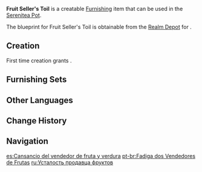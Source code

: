 {{Furnishing Infobox
|id             = 373109
|image          = Item Fruit Seller's Toil.png
|category       = Landscape
|subcategory    = Item
|quality        = 3
|adeptal_energy = 60
|load           = 35
|reduced_load   = 24
|description    = Fruits and vegetables have been tightly piled together here without any care for how they might affect one another. Perhaps the merchant in question was far too tired to quibble about such details.<br />Placing a [[Mist Flower]] within a sack is an easy solution to the problem, but the price of one Mist Flower may exceed several days' worth of a merchant's income, which makes it an unprofitable proposition.
|blueprint      = Realm Depot
}}
'''Fruit Seller's Toil''' is a creatable [[Furnishing]] item that can be used in the [[Serenitea Pot]].

The blueprint for Fruit Seller's Toil is obtainable from the [[Realm Depot]] for {{Item|Realm Currency|24|x=160}}.

==Creation==
First time creation grants {{Item|Trust|24|x=60}}.
{{Recipe
|type = Creation
|time = 14h
|Fabric = 12
|sort = Fabric
}}

==Furnishing Sets==
{{Craft Usage}}

==Other Languages==
{{Other Languages
|en      = Fruit Seller's Toil
|zhs     = 果蔬商贩的劳累
|zhs_rm  = Guǒshū Shāngfàn de Láolèi
|zht     = 果蔬商販的勞累
|zht_rm  = Guǒshū Shāngfàn de Láolèi
|zh_tl   = 
|ja      = 青果商人の疲労
|ja_rm   = Seika Shounin no Hirou
|ja_tl   = Fruit Vendors Fatigue
|ko      = 과채 장사꾼의 피로
|ko_rm   = Gwachae Jangsakkun-ui Piro
|ko_tl   = Exhaustion of the Fruits and Vegetables Merchant
|es      = Cansancio del vendedor de fruta y verdura
|es_tl   = Fatigue of the Fruit and Vegetable Seller
|fr      = «&nbsp;Mésaventures du marchand de fruits&nbsp;»
|fr_tl   = "Misadventures of the Fruit Seller"
|ru      = Усталость продавца фруктов
|ru_tl   = Fruit Seller's Weariness
|th      = ถุงผักผลไม้ละลานตา
|th_rm   = 
|th_tl   = 
|vi      = Sự Mệt Nhọc Của Người Bán Rau Quả
|vi_tl   = 
|de      = Mühsal des Obsthändlers
|de_tl   = Hardship of the Fruit Trader
|id      = Kelelahan Penjual Buah
|id_tl   = Exhaustion of Fruit Seller
|pt      = Fadiga dos Vendedores de Frutas
|pt_tl   = 
|tr      = Çalışkan Manav
|tr_tl   = 
|it      = Sacchi Fatiche del fruttivendolo
|it_tl   = 
}}

==Change History==
{{Change History|1.5}}

==Navigation==
{{Furnishing Navbox|exterior}}

[[es:Cansancio del vendedor de fruta y verdura]]
[[pt-br:Fadiga dos Vendedores de Frutas]]
[[ru:Усталость продавца фруктов]]